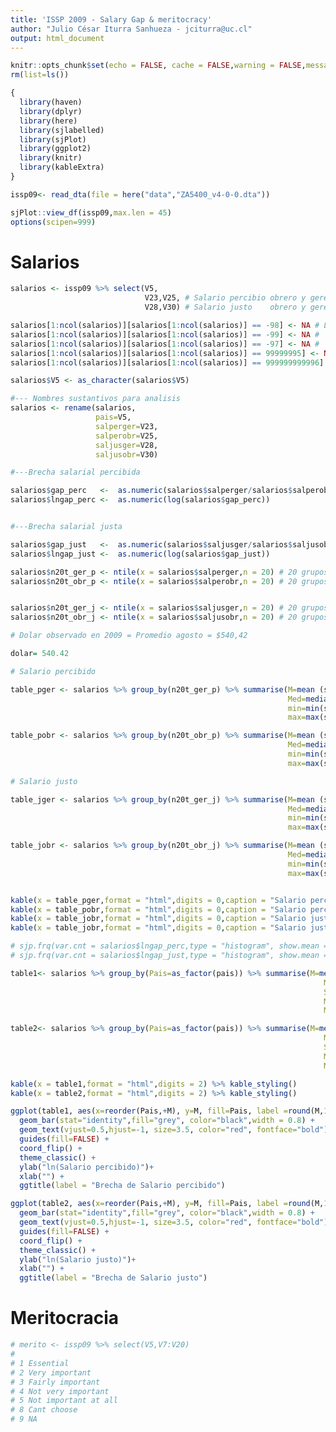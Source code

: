 ```yaml
---
title: 'ISSP 2009 - Salary Gap & meritocracy'
author: "Julio César Iturra Sanhueza - jciturra@uc.cl"
output: html_document
---
```



```r
knitr::opts_chunk$set(echo = FALSE, cache = FALSE,warning = FALSE,message = FALSE)
rm(list=ls())
```



```r
{
  library(haven)
  library(dplyr)
  library(here)
  library(sjlabelled)
  library(sjPlot)
  library(ggplot2)
  library(knitr)
  library(kableExtra)
}
```

```r
issp09<- read_dta(file = here("data","ZA5400_v4-0-0.dta"))

sjPlot::view_df(issp09,max.len = 45)
options(scipen=999)
```


# Salarios

```r
salarios <- issp09 %>% select(V5,
                              V23,V25, # Salario percibio obrero y gerente
                              V28,V30) # Salario justo    obrero y gerente

salarios[1:ncol(salarios)][salarios[1:ncol(salarios)] == -98] <- NA # Limpieza de missing data
salarios[1:ncol(salarios)][salarios[1:ncol(salarios)] == -99] <- NA # 
salarios[1:ncol(salarios)][salarios[1:ncol(salarios)] == -97] <- NA # 
salarios[1:ncol(salarios)][salarios[1:ncol(salarios)] == 99999995] <- NA # 
salarios[1:ncol(salarios)][salarios[1:ncol(salarios)] == 999999999996] <- NA # 

salarios$V5 <- as_character(salarios$V5)

#--- Nombres sustantivos para analisis
salarios <- rename(salarios,
                   pais=V5,
                   salperger=V23,
                   salperobr=V25,
                   saljusger=V28,
                   saljusobr=V30)

```

```r
#---Brecha salarial percibida

salarios$gap_perc   <-  as.numeric(salarios$salperger/salarios$salperobr) # diferencia total
salarios$lngap_perc <-  as.numeric(log(salarios$gap_perc))                # diferencia log


#---Brecha salarial justa

salarios$gap_just   <-  as.numeric(salarios$saljusger/salarios$saljusobr) # diferencia total
salarios$lngap_just <-  as.numeric(log(salarios$gap_just))                # diferencia log
```


```r

salarios$n20t_ger_p <- ntile(x = salarios$salperger,n = 20) # 20 grupos percepción de salario gerente
salarios$n20t_obr_p <- ntile(x = salarios$salperobr,n = 20) # 20 grupos percepción de salario obrero


salarios$n20t_ger_j <- ntile(x = salarios$saljusger,n = 20) # 20 grupos percepción de salario gerente
salarios$n20t_obr_j <- ntile(x = salarios$saljusobr,n = 20) # 20 grupos percepción de salario obrero

# Dolar observado en 2009 = Promedio agosto = $540,42 

dolar= 540.42

# Salario percibido

table_pger <- salarios %>% group_by(n20t_ger_p) %>% summarise(M=mean (salperger, na.rm = TRUE)*dolar,
                                                              Med=median(salperger, na.rm = TRUE)*dolar,
                                                              min=min(salperger,na.rm = TRUE) *dolar,
                                                              max=max(salperger,na.rm = TRUE) *dolar) 

table_pobr <- salarios %>% group_by(n20t_obr_p) %>% summarise(M=mean (salperobr, na.rm = TRUE)*dolar,
                                                              Med=median(salperobr, na.rm = TRUE)*dolar,
                                                              min=min(salperobr,na.rm = TRUE) *dolar,
                                                              max=max(salperobr,na.rm = TRUE) *dolar) 

# Salario justo

table_jger <- salarios %>% group_by(n20t_ger_j) %>% summarise(M=mean (saljusger, na.rm = TRUE)*dolar,
                                                              Med=median(saljusger, na.rm = TRUE)*dolar,
                                                              min=min(saljusger,na.rm = TRUE) *dolar,
                                                              max=max(saljusger,na.rm = TRUE) *dolar)

table_jobr <- salarios %>% group_by(n20t_obr_j) %>% summarise(M=mean (saljusobr, na.rm = TRUE)*dolar,
                                                              Med=median(saljusobr, na.rm = TRUE)*dolar,
                                                              min=min(saljusobr,na.rm = TRUE) *dolar,
                                                              max=max(saljusobr,na.rm = TRUE) *dolar,)


kable(x = table_pger,format = "html",digits = 0,caption = "Salario percibido Gerente") %>% kable_styling(full_width = FALSE)
kable(x = table_pobr,format = "html",digits = 0,caption = "Salario percibido Obrero")  %>% kable_styling(full_width = FALSE)
kable(x = table_jobr,format = "html",digits = 0,caption = "Salario justo Gerente")     %>% kable_styling(full_width = FALSE)
kable(x = table_jobr,format = "html",digits = 0,caption = "Salario justo Obrero")      %>% kable_styling(full_width = FALSE)
```

```r
# sjp.frq(var.cnt = salarios$lngap_perc,type = "histogram", show.mean = TRUE)
# sjp.frq(var.cnt = salarios$lngap_just,type = "histogram", show.mean = TRUE)
```

```r
table1<- salarios %>% group_by(Pais=as_factor(pais)) %>% summarise(M=mean(lngap_perc,na.rm = TRUE), 
                                                                      ME=median(lngap_perc,na.rm = TRUE),
                                                                      SD=sd(lngap_perc,na.rm = TRUE),
                                                                      Min=min(lngap_perc,na.rm = TRUE),
                                                                      Max=max(lngap_perc,na.rm = TRUE))

table2<- salarios %>% group_by(Pais=as_factor(pais)) %>% summarise(M=mean(lngap_just,na.rm = TRUE), 
                                                                      ME=median(lngap_perc,na.rm = TRUE),
                                                                      SD=sd(lngap_perc,na.rm = TRUE),
                                                                      Min=min(lngap_perc,na.rm = TRUE),
                                                                      Max=max(lngap_perc,na.rm = TRUE))

kable(x = table1,format = "html",digits = 2) %>% kable_styling()
kable(x = table2,format = "html",digits = 2) %>% kable_styling()
```

```r
ggplot(table1, aes(x=reorder(Pais,+M), y=M, fill=Pais, label =round(M,1))) +
  geom_bar(stat="identity",fill="grey", color="black",width = 0.8) +
  geom_text(vjust=0.5,hjust=-1, size=3.5, color="red", fontface="bold") +
  guides(fill=FALSE) + 
  coord_flip() +
  theme_classic() +
  ylab("ln(Salario percibido)")+
  xlab("") +
  ggtitle(label = "Brecha de Salario percibido")

ggplot(table2, aes(x=reorder(Pais,+M), y=M, fill=Pais, label =round(M,1))) +
  geom_bar(stat="identity",fill="grey", color="black",width = 0.8) +
  geom_text(vjust=0.5,hjust=-1, size=3.5, color="red", fontface="bold") +
  guides(fill=FALSE) + 
  coord_flip() +
  theme_classic() +
  ylab("ln(Salario justo)")+
  xlab("") +
  ggtitle(label = "Brecha de Salario justo")
```

# Meritocracia

```r
# merito <- issp09 %>% select(V5,V7:V20)
# 
# 1 Essential
# 2 Very important
# 3 Fairly important
# 4 Not very important
# 5 Not important at all
# 8 Cant choose
# 9	NA

```




